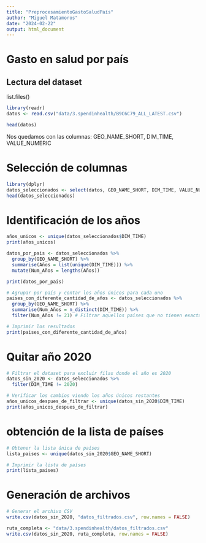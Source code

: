 ---
title: "PreprocesamientoGastoSaludPaís"
author: "Miguel Matamoros"
date: "2024-02-22"
output: html_document
---

# Gasto en salud por país

## Lectura del dataset

list.files()

```{r}
library(readr)
datos <- read.csv("data/3.spendinhealth/B9C6C79_ALL_LATEST.csv")

head(datos)
```

Nos quedamos con las columnas: GEO_NAME_SHORT, DIM_TIME, VALUE_NUMERIC

# Selección de columnas

```{r}
library(dplyr)
datos_seleccionados <- select(datos, GEO_NAME_SHORT, DIM_TIME, VALUE_NUMERIC)
head(datos_seleccionados)

```

# Identificación de los años

```{r}
años_unicos <- unique(datos_seleccionados$DIM_TIME)
print(años_unicos)

```

```{r}
datos_por_pais <- datos_seleccionados %>%
  group_by(GEO_NAME_SHORT) %>%
  summarise(Años = list(unique(DIM_TIME))) %>%
  mutate(Num_Años = lengths(Años))

print(datos_por_pais)

```

```{r}

# Agrupar por país y contar los años únicos para cada uno
paises_con_diferente_cantidad_de_años <- datos_seleccionados %>%
  group_by(GEO_NAME_SHORT) %>%
  summarise(Num_Años = n_distinct(DIM_TIME)) %>%
  filter(Num_Años != 21) # Filtrar aquellos países que no tienen exactamente 21 años

# Imprimir los resultados
print(paises_con_diferente_cantidad_de_años)

```

# Quitar año 2020

```{r}
# Filtrar el dataset para excluir filas donde el año es 2020
datos_sin_2020 <- datos_seleccionados %>%
  filter(DIM_TIME != 2020)

# Verificar los cambios viendo los años únicos restantes
años_unicos_despues_de_filtrar <- unique(datos_sin_2020$DIM_TIME)
print(años_unicos_despues_de_filtrar)
```

# obtención de la lista de países

```{r}
# Obtener la lista única de países
lista_paises <- unique(datos_sin_2020$GEO_NAME_SHORT)

# Imprimir la lista de países
print(lista_paises)

```

# Generación de archivos

```{r}
# Generar el archivo CSV
write.csv(datos_sin_2020, "datos_filtrados.csv", row.names = FALSE)
```

```{r}
ruta_completa <- "data/3.spendinhealth/datos_filtrados.csv"
write.csv(datos_sin_2020, ruta_completa, row.names = FALSE)

```
